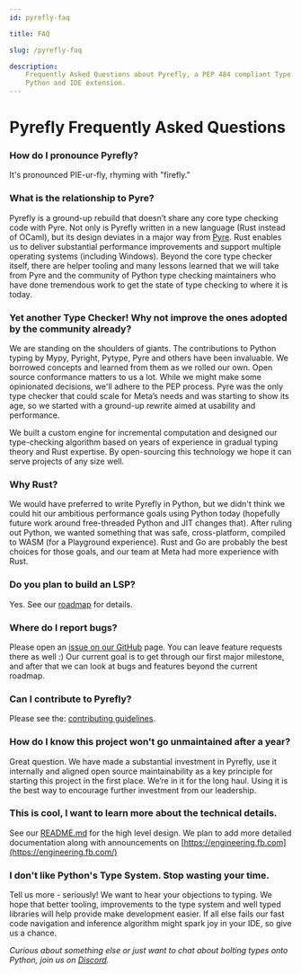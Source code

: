 ```yaml
---
id: pyrefly-faq

title: FAQ

slug: /pyrefly-faq

description:
    Frequently Asked Questions about Pyrefly, a PEP 484 compliant Type Checker for
    Python and IDE extension.
---
```


# Pyrefly Frequently Asked Questions

### How do I pronounce Pyrefly?

It's pronounced PIE-ur-fly, rhyming with "firefly."

### What is the relationship to Pyre?

Pyrefly is a ground-up rebuild that doesn’t share any core type checking code with Pyre. Not only is Pyrefly written in a new language (Rust instead of OCaml), but its design deviates in a major way from [Pyre](https://pyre-check.org/). Rust enables us to deliver substantial performance improvements and support multiple operating systems (including Windows). Beyond the core type checker itself, there are helper tooling and many lessons learned that we will take from Pyre and the community of Python type checking maintainers who have done tremendous work to get the state of type checking to where it is today.

### Yet another Type Checker! Why not improve the ones adopted by the community already?

We are standing on the shoulders of giants. The contributions to Python typing by Mypy, Pyright, Pytype, Pyre and others have been invaluable. We borrowed concepts and learned from them as we rolled our own. Open source conformance matters to us a lot. While we might make some opinionated decisions, we'll adhere to the PEP process. Pyre was the only type checker that could scale for Meta’s needs and was starting to show its age, so we started with a ground-up rewrite aimed at usability and performance.

We built a custom engine for incremental computation and designed our type-checking algorithm based on years of experience in gradual typing theory and Rust expertise. By open-sourcing this technology we hope it can serve projects of any size well.

### Why Rust?

We would have preferred to write Pyrefly in Python, but we didn't think we could hit our ambitious performance goals using Python today (hopefully future work around free-threaded Python and JIT changes that). After ruling out Python, we wanted something that was safe, cross-platform, compiled to WASM (for a Playground experience). Rust and Go are probably the best choices for those goals, and our team at Meta had more experience with Rust.

### Do you plan to build an LSP?

Yes. See our [roadmap](https://github.com/facebook/pyrefly/milestone/1) for details.

### Where do I report bugs?

Please open an [issue on our GitHub](https://github.com/facebook/pyrefly/issues) page. You can leave feature requests there as well :) Our current goal is to get through our first major milestone, and after that we can look at bugs and features beyond the current roadmap.

### Can I contribute to Pyrefly?

Please see the: [contributing guidelines](https://github.com/facebook/pyrefly/blob/main/CONTRIBUTING.md).

### How do I know this project won't go unmaintained after a year?

Great question. We have made a substantial investment in Pyrefly, use it internally and aligned open source maintainability as a key principle for starting this project in the first place. We’re in it for the long haul. Using it is the best way to encourage further investment from our leadership.

### This is cool, I want to learn more about the technical details.

See our [README.md](https://github.com/facebook/pyrefly/blob/main/README.md) for the high level design. We plan to add more detailed documentation along with announcements on [https://engineering.fb.com](https://engineering.fb.com/)

### I don't like Python's Type System. Stop wasting your time.

Tell us more - seriously! We want to hear your objections to typing. We hope that better tooling, improvements to the type system and well typed libraries will help provide make development easier. If all else fails our fast code navigation and inference algorithm might spark joy in your IDE, so give us a chance.

_Curious about something else or just want to chat about bolting types onto Python, join us on [Discord](https://discord.gg/Cf7mFQtW7W)._
